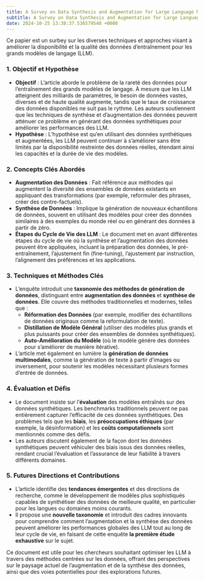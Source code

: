 ```yaml
---
title: A Survey on Data Synthesis and Augmentation for Large Language Models
subtitle: A Survey on Data Synthesis and Augmentation for Large Language Models
date: 2024-10-25 13:38:37.536579548 +0000
---
```

Ce papier est un surbey sur les diverses techniques et approches visant à améliorer la disponibilité et la qualité des données d'entraînement pour les grands modèles de langage (LLM). 

### 1. **Objectif et Hypothèse**
   - **Objectif** : L'article aborde le problème de la rareté des données pour l'entraînement des grands modèles de langage. À mesure que les LLM atteignent des milliards de paramètres, le besoin de données vastes, diverses et de haute qualité augmente, tandis que le taux de croissance des données disponibles ne suit pas le rythme. Les auteurs soutiennent que les techniques de synthèse et d'augmentation des données peuvent atténuer ce problème en générant des données synthétiques pour améliorer les performances des LLM.
   - **Hypothèse** : L'hypothèse est qu'en utilisant des données synthétiques et augmentées, les LLM peuvent continuer à s'améliorer sans être limités par la disponibilité restreinte des données réelles, étendant ainsi les capacités et la durée de vie des modèles.

### 2. **Concepts Clés Abordés**
   - **Augmentation des Données** : Fait référence aux méthodes qui augmentent la diversité des ensembles de données existants en appliquant des transformations (par exemple, reformuler des phrases, créer des contre-factuels).
   - **Synthèse de Données** : Implique la génération de nouveaux échantillons de données, souvent en utilisant des modèles pour créer des données similaires à des exemples du monde réel ou en générant des données à partir de zéro.
   - **Étapes du Cycle de Vie des LLM** : Le document met en avant différentes étapes du cycle de vie où la synthèse et l'augmentation des données peuvent être appliquées, incluant la préparation des données, le pré-entraînement, l'ajustement fin (fine-tuning), l'ajustement par instruction, l'alignement des préférences et les applications.

### 3. **Techniques et Méthodes Clés**
   - L'enquête introduit une **taxonomie des méthodes de génération de données**, distinguant entre **augmentation des données** et **synthèse de données**. Elle couvre des méthodes traditionnelles et modernes, telles que :
     - **Réformation des Données** (par exemple, modifier des échantillons de données originaux comme la reformulation de texte).
     - **Distillation de Modèle Général** (utiliser des modèles plus grands et plus puissants pour créer des ensembles de données synthétiques).
     - **Auto-Amélioration du Modèle** (où le modèle génère des données pour s'améliorer de manière itérative).
   - L'article met également en lumière la **génération de données multimodales**, comme la génération de texte à partir d'images ou inversement, pour soutenir les modèles nécessitant plusieurs formes d'entrée de données.

### 4. **Évaluation et Défis**
   - Le document insiste sur l'**évaluation** des modèles entraînés sur des données synthétiques. Les benchmarks traditionnels peuvent ne pas entièrement capturer l'efficacité de ces données synthétiques. Des problèmes tels que les **biais**, les **préoccupations éthiques** (par exemple, la désinformation) et les **coûts computationnels** sont mentionnés comme des défis.
   - Les auteurs discutent également de la façon dont les données synthétiques peuvent véhiculer des biais issus des données réelles, rendant crucial l'évaluation et l'assurance de leur fiabilité à travers différents domaines.

### 5. **Futures Directions et Contributions**
   - L'article identifie des **tendances émergentes** et des directions de recherche, comme le développement de modèles plus sophistiqués capables de synthétiser des données de meilleure qualité, en particulier pour les langues ou domaines moins courants.
   - Il propose une **nouvelle taxonomie** et introduit des cadres innovants pour comprendre comment l'augmentation et la synthèse des données peuvent améliorer les performances globales des LLM tout au long de leur cycle de vie, en faisant de cette enquête **la première étude exhaustive** sur le sujet.

Ce document est utile pour les chercheurs souhaitant optimiser les LLM à travers des méthodes centrées sur les données, offrant des perspectives sur le paysage actuel de l'augmentation et de la synthèse des données, ainsi que des voies potentielles pour des explorations futures.